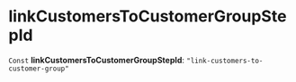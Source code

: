 
# linkCustomersToCustomerGroupStepId

 `Const` **linkCustomersToCustomerGroupStepId**: `"link-customers-to-customer-group"`

